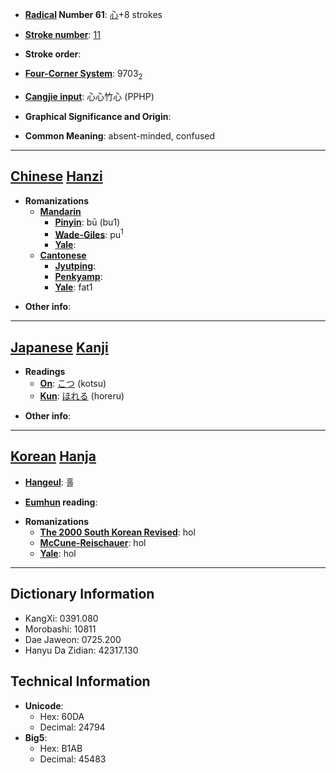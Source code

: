 * '''[[Wiktionary:Chinese radical index| Radical]] Number 61''': [[Wiktionary:Chinese radical index 心|心]]+8 strokes

* '''[[Wiktionary:Chinese total strokes index|Stroke number]]''': [[Wiktionary:Chinese total strokes index 11|11]]

* '''Stroke order''': 

* '''[[Wiktionary:Chinese four corner index|Four-Corner System]]''': 9703<sub>2</sub>

* '''[[Wiktionary:Chinese Cangjie index|Cangjie input]]''': 心心竹心 (PPHP)

* '''Graphical Significance and Origin''': 

* '''Common Meaning''': absent-minded, confused

----

== [[Chinese]] [[Hanzi]] ==

* '''Romanizations'''
** '''[[Mandarin]]'''
*** '''[[Pinyin]]''': bū (bu1)
*** '''[[Wade-Giles]]''': pu<sup>1</sup>
*** '''[[Yale]]''': 
** '''[[Cantonese]]'''
*** '''[[Jyutping]]''':
*** '''[[Penkyamp]]''': 
*** '''[[Yale]]''': fat1

* '''Other info''': 

----

== [[Japanese]] [[Kanji]] ==

* '''Readings'''
** '''[[On]]''': [[こつ]] (kotsu)
** '''[[Kun]]''': [[ほれる]] (horeru)

* '''Other info''':  

----

== [[Korean]] [[Hanja]] ==

* '''[[Hangeul]]''': 홀

* '''[[Eumhun]] reading''': 

* '''Romanizations'''
** '''[[The 2000 South Korean Revised Romanization|The 2000 South Korean Revised]]''': hol
** '''[[McCune-Reischauer]]''': hol
** '''[[Yale]]''': hol

----

== Dictionary Information ==

* KangXi: 0391.080
* Morobashi: 10811
* Dae Jaweon: 0725.200
* Hanyu Da Zidian: 42317.130

== Technical Information ==

* '''Unicode''':
** Hex: 60DA
** Decimal: 24794
* '''Big5''':
** Hex: B1AB
** Decimal: 45483